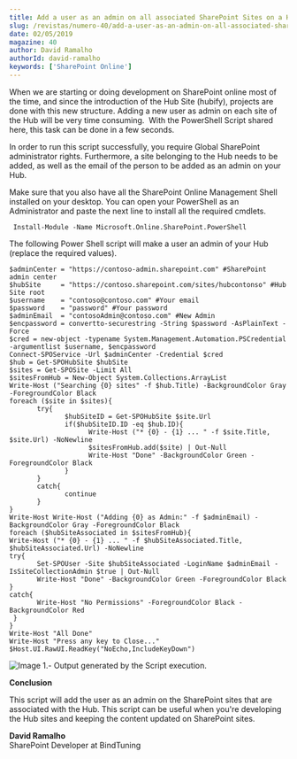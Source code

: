 ```yaml
---
title: Add a user as an admin on all associated SharePoint Sites on a Hub
slug: /revistas/numero-40/add-a-user-as-an-admin-on-all-associated-sharepoint-sites-on-a-hub
date: 02/05/2019
magazine: 40
author: David Ramalho
authorId: david-ramalho
keywords: ['SharePoint Online']
---
```






When we are starting or doing development on SharePoint online most of the time, and since the introduction of the Hub Site (hubify), projects are done with this new structure. Adding a new user as admin on each site of the Hub will be very time consuming.  With the PowerShell Script shared here, this task can be done in a few seconds.

In order to run this script successfully, you require Global SharePoint administrator rights. Furthermore, a site belonging to the Hub needs to be added, as well as the email of the person to be added as an admin on your Hub.

Make sure that you also have all the SharePoint Online Management Shell installed on your desktop. You can open your PowerShell as an Administrator and paste the next line to install all the required cmdlets.

```
 Install-Module -Name Microsoft.Online.SharePoint.PowerShell
```

The following Power Shell script will make a user an admin of your Hub (replace the required values).

```
$adminCenter = "https://contoso-admin.sharepoint.com" #SharePoint admin center
$hubSite     = "https://contoso.sharepoint.com/sites/hubcontonso" #Hub Site root
$username    = "contoso@contoso.com" #Your email
$password    = "password" #Your password
$adminEmail  = "contosoAdmin@contoso.com" #New Admin
$encpassword = convertto-securestring -String $password -AsPlainText -Force
$cred = new-object -typename System.Management.Automation.PSCredential -argumentlist $username, $encpassword
Connect-SPOService -Url $adminCenter -Credential $cred
$hub = Get-SPOHubSite $hubSite
$sites = Get-SPOSite -Limit All
$sitesFromHub = New-Object System.Collections.ArrayList
​Write-Host ("Searching {0} sites" -f $hub.Title) -BackgroundColor Gray -ForegroundColor Black
foreach ($site in $sites){
       try{
              $hubSiteID = Get-SPOHubSite $site.Url
              if($hubSiteID.ID -eq $hub.ID){
                    Write-Host ("* {0} - {1} ... " -f $site.Title, $site.Url) -NoNewline
                    $sitesFromHub.add($site) | Out-Null
                    Write-Host "Done" -BackgroundColor Green -ForegroundColor Black
              }
       }
       catch{
              continue
       }
}
Write-Host Write-Host ("Adding {0} as Admin:" -f $adminEmail) -BackgroundColor Gray -ForegroundColor Black
foreach ($hubSiteAssociated in $sitesFromHub){
Write-Host ("* {0} - {1} ... " -f $hubSiteAssociated.Title, $hubSiteAssociated.Url) -NoNewline
try{   
       Set-SPOUser -Site $hubSiteAssociated -LoginName $adminEmail -IsSiteCollectionAdmin $true | Out-Null
       Write-Host "Done" -BackgroundColor Green -ForegroundColor Black
}
catch{
       Write-Host "No Permissions" -ForegroundColor Black -BackgroundColor Red
 }
}
Write-Host "All Done"
Write-Host "Press any key to Close..."
$Host.UI.RawUI.ReadKey("NoEcho,IncludeKeyDown") 
```

![Image 1.- Output generated by the Script execution.](../../../images/numero40/add-a-user-as-an-admin-on-all-associated-sharepoint-sites-on-a-hub/image1.png)

**Conclusion**

This script will add the user as an admin on the SharePoint sites that are associated with the Hub. This script can be useful when you're developing the Hub sites and keeping the content updated on SharePoint sites.



**David Ramalho** <br />
SharePoint Developer at BindTuning 
 
